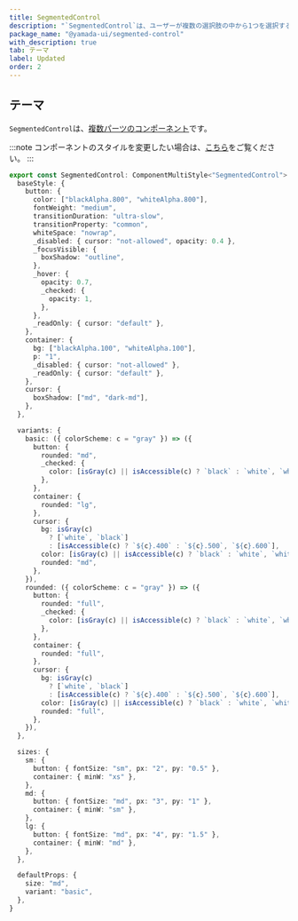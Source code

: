 ```yaml
---
title: SegmentedControl
description: "`SegmentedControl`は、ユーザーが複数の選択肢の中から1つを選択するための使用されるコンポーネントです。"
package_name: "@yamada-ui/segmented-control"
with_description: true
tab: テーマ
label: Updated
order: 2
---
```


## テーマ

`SegmentedControl`は、[複数パーツのコンポーネント](/styled-system/theming/component-styles#複数パーツのコンポーネント)です。

:::note
コンポーネントのスタイルを変更したい場合は、[こちら](/styled-system/theming/customize-theme#コンポーネントのスタイルを変更する)をご覧ください。
:::

```ts
export const SegmentedControl: ComponentMultiStyle<"SegmentedControl"> = {
  baseStyle: {
    button: {
      color: ["blackAlpha.800", "whiteAlpha.800"],
      fontWeight: "medium",
      transitionDuration: "ultra-slow",
      transitionProperty: "common",
      whiteSpace: "nowrap",
      _disabled: { cursor: "not-allowed", opacity: 0.4 },
      _focusVisible: {
        boxShadow: "outline",
      },
      _hover: {
        opacity: 0.7,
        _checked: {
          opacity: 1,
        },
      },
      _readOnly: { cursor: "default" },
    },
    container: {
      bg: ["blackAlpha.100", "whiteAlpha.100"],
      p: "1",
      _disabled: { cursor: "not-allowed" },
      _readOnly: { cursor: "default" },
    },
    cursor: {
      boxShadow: ["md", "dark-md"],
    },
  },

  variants: {
    basic: ({ colorScheme: c = "gray" }) => ({
      button: {
        rounded: "md",
        _checked: {
          color: [isGray(c) || isAccessible(c) ? `black` : `white`, `white`],
        },
      },
      container: {
        rounded: "lg",
      },
      cursor: {
        bg: isGray(c)
          ? [`white`, `black`]
          : [isAccessible(c) ? `${c}.400` : `${c}.500`, `${c}.600`],
        color: [isGray(c) || isAccessible(c) ? `black` : `white`, `white`],
        rounded: "md",
      },
    }),
    rounded: ({ colorScheme: c = "gray" }) => ({
      button: {
        rounded: "full",
        _checked: {
          color: [isGray(c) || isAccessible(c) ? `black` : `white`, `white`],
        },
      },
      container: {
        rounded: "full",
      },
      cursor: {
        bg: isGray(c)
          ? [`white`, `black`]
          : [isAccessible(c) ? `${c}.400` : `${c}.500`, `${c}.600`],
        color: [isGray(c) || isAccessible(c) ? `black` : `white`, `white`],
        rounded: "full",
      },
    }),
  },

  sizes: {
    sm: {
      button: { fontSize: "sm", px: "2", py: "0.5" },
      container: { minW: "xs" },
    },
    md: {
      button: { fontSize: "md", px: "3", py: "1" },
      container: { minW: "sm" },
    },
    lg: {
      button: { fontSize: "md", px: "4", py: "1.5" },
      container: { minW: "md" },
    },
  },

  defaultProps: {
    size: "md",
    variant: "basic",
  },
}
```
